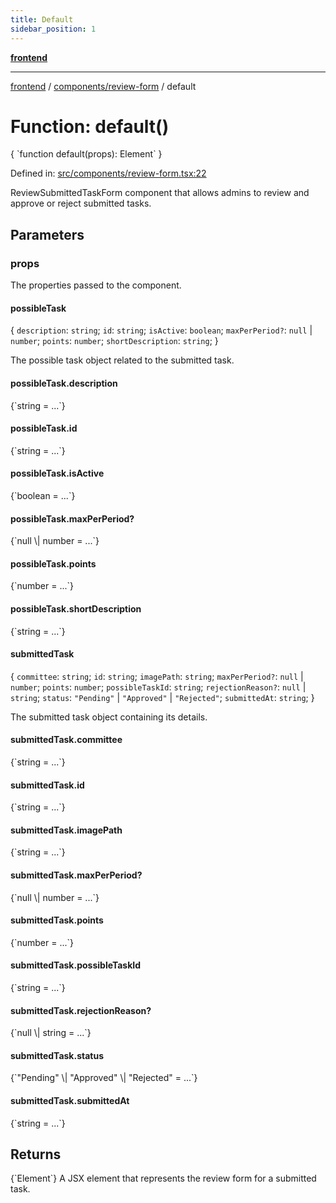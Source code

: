 ```yaml
---
title: Default
sidebar_position: 1
---
```



[**frontend**](../../..)

***

[frontend](../../..) / [components/review-form](..) / default

# Function: default()

<CodeBlock language="ts">
{ `function default(props): Element` }
</CodeBlock>

Defined in: [src/components/review-form.tsx:22](https://github.com/svsticky/CommitteeClash/blob/42e3ab31b18c9cdd65955be0ecd3ca0a2cb493b5/frontend/src/components/review-form.tsx#L22)

ReviewSubmittedTaskForm component that allows admins to review and approve or reject submitted tasks.

## Parameters

### props

The properties passed to the component.

#### possibleTask

\{ `description`: `string`; `id`: `string`; `isActive`: `boolean`; `maxPerPeriod?`: `null` \| `number`; `points`: `number`; `shortDescription`: `string`; \}

The possible task object related to the submitted task.

#### possibleTask.description
<CodeBlock language="ts">
{`string = ...`}
</CodeBlock>

#### possibleTask.id
<CodeBlock language="ts">
{`string = ...`}
</CodeBlock>

#### possibleTask.isActive
<CodeBlock language="ts">
{`boolean = ...`}
</CodeBlock>

#### possibleTask.maxPerPeriod?
<CodeBlock language="ts">
{`null \| number = ...`}
</CodeBlock>

#### possibleTask.points
<CodeBlock language="ts">
{`number = ...`}
</CodeBlock>

#### possibleTask.shortDescription
<CodeBlock language="ts">
{`string = ...`}
</CodeBlock>

#### submittedTask

\{ `committee`: `string`; `id`: `string`; `imagePath`: `string`; `maxPerPeriod?`: `null` \| `number`; `points`: `number`; `possibleTaskId`: `string`; `rejectionReason?`: `null` \| `string`; `status`: `"Pending"` \| `"Approved"` \| `"Rejected"`; `submittedAt`: `string`; \}

The submitted task object containing its details.

#### submittedTask.committee
<CodeBlock language="ts">
{`string = ...`}
</CodeBlock>

#### submittedTask.id
<CodeBlock language="ts">
{`string = ...`}
</CodeBlock>

#### submittedTask.imagePath
<CodeBlock language="ts">
{`string = ...`}
</CodeBlock>

#### submittedTask.maxPerPeriod?
<CodeBlock language="ts">
{`null \| number = ...`}
</CodeBlock>

#### submittedTask.points
<CodeBlock language="ts">
{`number = ...`}
</CodeBlock>

#### submittedTask.possibleTaskId
<CodeBlock language="ts">
{`string = ...`}
</CodeBlock>

#### submittedTask.rejectionReason?
<CodeBlock language="ts">
{`null \| string = ...`}
</CodeBlock>

#### submittedTask.status
<CodeBlock language="ts">
{`"Pending" \| "Approved" \| "Rejected" = ...`}
</CodeBlock>

#### submittedTask.submittedAt
<CodeBlock language="ts">
{`string = ...`}
</CodeBlock>

## Returns
<CodeBlock language="ts">
{`Element`}
</CodeBlock>
A JSX element that represents the review form for a submitted task.
